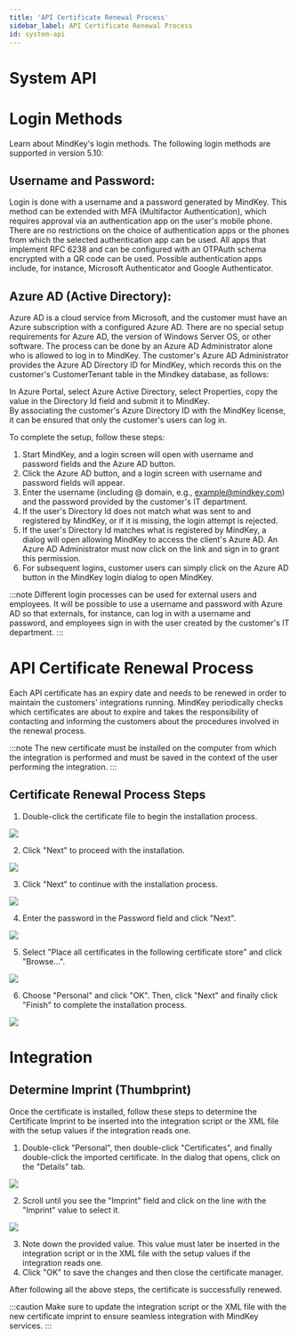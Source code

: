 ```yaml
---
title: 'API Certificate Renewal Process'
sidebar_label: API Certificate Renewal Process
id: system-api
---
```


# System API

# Login Methods

Learn about MindKey's login methods. The following login methods are supported in version 5.10:

## Username and Password:

Login is done with a username and a password generated by MindKey. This method can be extended with MFA (Multifactor Authentication), which requires approval via an authentication app on the user's mobile phone. There are no restrictions on the choice of authentication apps or the phones from which the selected authentication app can be used. All apps that implement RFC 6238 and can be configured with an OTPAuth schema encrypted with a QR code can be used. Possible authentication apps include, for instance, Microsoft Authenticator and Google Authenticator.

## Azure AD (Active Directory):

Azure AD is a cloud service from Microsoft, and the customer must have an Azure subscription with a configured Azure AD. There are no special setup requirements for Azure AD, the version of Windows Server OS, or other software. The process can be done by an Azure AD Administrator alone who is allowed to log in to MindKey. The customer's Azure AD Administrator provides the Azure AD Directory ID for MindKey, which records this on the customer's CustomerTenant table in the Mindkey database, as follows:

In Azure Portal, select Azure Active Directory, select Properties, copy the value in the Directory Id field and submit it to MindKey.  
By associating the customer's Azure Directory ID with the MindKey license, it can be ensured that only the customer's users can log in.

To complete the setup, follow these steps:

1. Start MindKey, and a login screen will open with username and password fields and the Azure AD button.
2. Click the Azure AD button, and a login screen with username and password fields will appear.
3. Enter the username (including @ domain, e.g., example@mindkey.com) and the password provided by the customer's IT department.
4. If the user's Directory Id does not match what was sent to and registered by MindKey, or if it is missing, the login attempt is rejected.
5. If the user's Directory Id matches what is registered by MindKey, a dialog will open allowing MindKey to access the client's Azure AD. An Azure AD Administrator must now click on the link and sign in to grant this permission.
6. For subsequent logins, customer users can simply click on the Azure AD button in the MindKey login dialog to open MindKey.

:::note
 Different login processes can be used for external users and employees. It will be possible to use a username and password with Azure AD so that externals, for instance, can log in with a username and password, and employees sign in with the user created by the customer's IT department.
:::

# API Certificate Renewal Process

Each API certificate has an expiry date and needs to be renewed in order to maintain the customers' integrations running. MindKey periodically checks which certificates are about to expire and takes the responsibility of contacting and informing the customers about the procedures involved in the renewal process.

:::note
The new certificate must be installed on the computer from which the integration is performed and must be saved in the context of the user performing the integration.
:::

## Certificate Renewal Process Steps

1. Double-click the certificate file to begin the installation process.

![](./images/1.png)

2. Click "Next" to proceed with the installation.

![](./images/2.png)

3. Click "Next" to continue with the installation process.

![](./images/3.png)

4. Enter the password in the Password field and click "Next".

![](./images/4.png)

5. Select "Place all certificates in the following certificate store" and click "Browse...".

![](./images/5.png)

6. Choose "Personal" and click "OK". Then, click "Next" and finally click "Finish" to complete the installation process.

![](./images/6.png)

# Integration

## Determine Imprint (Thumbprint)

Once the certificate is installed, follow these steps to determine the Certificate Imprint to be inserted into the integration script or the XML file with the setup values if the integration reads one.

1. Double-click "Personal", then double-click "Certificates", and finally double-click the imported certificate. In the dialog that opens, click on the "Details" tab.

![](./images/7.png)

2. Scroll until you see the "Imprint" field and click on the line with the "Imprint" value to select it.

![](./images/8.png)

3. Note down the provided value. This value must later be inserted in the integration script or in the XML file with the setup values if the integration reads one.
4. Click "OK" to save the changes and then close the certificate manager.

After following all the above steps, the certificate is successfully renewed.

:::caution
Make sure to update the integration script or the XML file with the new certificate imprint to ensure seamless integration with MindKey services.
:::